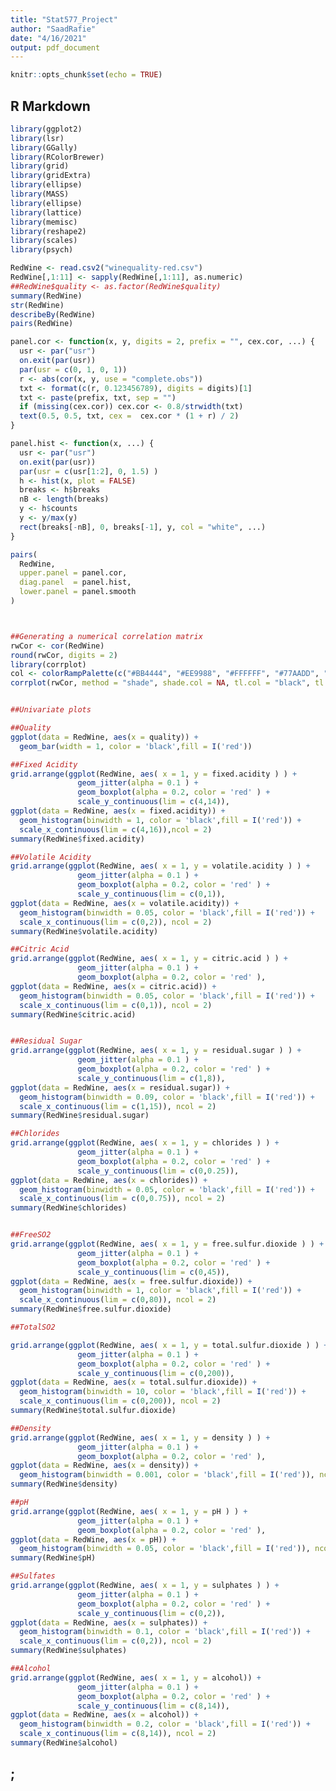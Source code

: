 ```yaml
---
title: "Stat577_Project"
author: "SaadRafie"
date: "4/16/2021"
output: pdf_document
---
```


```r
knitr::opts_chunk$set(echo = TRUE)
```

## R Markdown

```r
library(ggplot2)
library(lsr)
library(GGally)
library(RColorBrewer)
library(grid)
library(gridExtra)
library(ellipse)
library(MASS)
library(ellipse)
library(lattice)
library(memisc)
library(reshape2)
library(scales)
library(psych)

RedWine <- read.csv2("winequality-red.csv")
RedWine[,1:11] <- sapply(RedWine[,1:11], as.numeric)
##RedWine$quality <- as.factor(RedWine$quality)
summary(RedWine)
str(RedWine)
describeBy(RedWine)
pairs(RedWine)

panel.cor <- function(x, y, digits = 2, prefix = "", cex.cor, ...) {
  usr <- par("usr")
  on.exit(par(usr))
  par(usr = c(0, 1, 0, 1))
  r <- abs(cor(x, y, use = "complete.obs"))
  txt <- format(c(r, 0.123456789), digits = digits)[1]
  txt <- paste(prefix, txt, sep = "")
  if (missing(cex.cor)) cex.cor <- 0.8/strwidth(txt)
  text(0.5, 0.5, txt, cex =  cex.cor * (1 + r) / 2)
}

panel.hist <- function(x, ...) {
  usr <- par("usr")
  on.exit(par(usr))
  par(usr = c(usr[1:2], 0, 1.5) )
  h <- hist(x, plot = FALSE)
  breaks <- h$breaks
  nB <- length(breaks)
  y <- h$counts
  y <- y/max(y)
  rect(breaks[-nB], 0, breaks[-1], y, col = "white", ...)
}

pairs(
  RedWine,
  upper.panel = panel.cor,
  diag.panel  = panel.hist,
  lower.panel = panel.smooth
)



##Generating a numerical correlation matrix
rwCor <- cor(RedWine)
round(rwCor, digits = 2)
library(corrplot)
col <- colorRampPalette(c("#BB4444", "#EE9988", "#FFFFFF", "#77AADD", "#4477AA"))
corrplot(rwCor, method = "shade", shade.col = NA, tl.col = "black", tl.srt = 45, col = col(200), addCoef.col = "black", cl.pos = "n", order = "AOE")


##Univariate plots

##Quality
ggplot(data = RedWine, aes(x = quality)) +
  geom_bar(width = 1, color = 'black',fill = I('red'))

##Fixed Acidity
grid.arrange(ggplot(RedWine, aes( x = 1, y = fixed.acidity ) ) + 
               geom_jitter(alpha = 0.1 ) +
               geom_boxplot(alpha = 0.2, color = 'red' ) +
               scale_y_continuous(lim = c(4,14)),
ggplot(data = RedWine, aes(x = fixed.acidity)) +
  geom_histogram(binwidth = 1, color = 'black',fill = I('red')) + 
  scale_x_continuous(lim = c(4,16)),ncol = 2)
summary(RedWine$fixed.acidity)

##Volatile Acidity
grid.arrange(ggplot(RedWine, aes( x = 1, y = volatile.acidity ) ) + 
               geom_jitter(alpha = 0.1 ) +
               geom_boxplot(alpha = 0.2, color = 'red' ) +
               scale_y_continuous(lim = c(0,1)),
ggplot(data = RedWine, aes(x = volatile.acidity)) +
  geom_histogram(binwidth = 0.05, color = 'black',fill = I('red')) +
  scale_x_continuous(lim = c(0,2)), ncol = 2)
summary(RedWine$volatile.acidity)

##Citric Acid
grid.arrange(ggplot(RedWine, aes( x = 1, y = citric.acid ) ) + 
               geom_jitter(alpha = 0.1 ) +
               geom_boxplot(alpha = 0.2, color = 'red' ),
ggplot(data = RedWine, aes(x = citric.acid)) +
  geom_histogram(binwidth = 0.05, color = 'black',fill = I('red')) +
  scale_x_continuous(lim = c(0,1)), ncol = 2)
summary(RedWine$citric.acid)


##Residual Sugar
grid.arrange(ggplot(RedWine, aes( x = 1, y = residual.sugar ) ) + 
               geom_jitter(alpha = 0.1 ) +
               geom_boxplot(alpha = 0.2, color = 'red' ) +
               scale_y_continuous(lim = c(1,8)),
ggplot(data = RedWine, aes(x = residual.sugar)) +
  geom_histogram(binwidth = 0.09, color = 'black',fill = I('red')) +
  scale_x_continuous(lim = c(1,15)), ncol = 2)
summary(RedWine$residual.sugar)

##Chlorides
grid.arrange(ggplot(RedWine, aes( x = 1, y = chlorides ) ) + 
               geom_jitter(alpha = 0.1 ) +
               geom_boxplot(alpha = 0.2, color = 'red' ) +
               scale_y_continuous(lim = c(0,0.25)),
ggplot(data = RedWine, aes(x = chlorides)) +
  geom_histogram(binwidth = 0.05, color = 'black',fill = I('red')) +
  scale_x_continuous(lim = c(0,0.75)), ncol = 2)
summary(RedWine$chlorides)


##FreeSO2
grid.arrange(ggplot(RedWine, aes( x = 1, y = free.sulfur.dioxide ) ) + 
               geom_jitter(alpha = 0.1 ) +
               geom_boxplot(alpha = 0.2, color = 'red' ) +
               scale_y_continuous(lim = c(0,45)),
ggplot(data = RedWine, aes(x = free.sulfur.dioxide)) +
  geom_histogram(binwidth = 1, color = 'black',fill = I('red')) +
  scale_x_continuous(lim = c(0,80)), ncol = 2)
summary(RedWine$free.sulfur.dioxide)

##TotalSO2

grid.arrange(ggplot(RedWine, aes( x = 1, y = total.sulfur.dioxide ) ) + 
               geom_jitter(alpha = 0.1 ) +
               geom_boxplot(alpha = 0.2, color = 'red' ) +
               scale_y_continuous(lim = c(0,200)),
ggplot(data = RedWine, aes(x = total.sulfur.dioxide)) +
  geom_histogram(binwidth = 10, color = 'black',fill = I('red')) +
  scale_x_continuous(lim = c(0,200)), ncol = 2)
summary(RedWine$total.sulfur.dioxide)

##Density
grid.arrange(ggplot(RedWine, aes( x = 1, y = density ) ) + 
               geom_jitter(alpha = 0.1 ) +
               geom_boxplot(alpha = 0.2, color = 'red' ),
ggplot(data = RedWine, aes(x = density)) +
  geom_histogram(binwidth = 0.001, color = 'black',fill = I('red')), ncol =2)
summary(RedWine$density)

##pH
grid.arrange(ggplot(RedWine, aes( x = 1, y = pH ) ) + 
               geom_jitter(alpha = 0.1 ) +
               geom_boxplot(alpha = 0.2, color = 'red' ),
ggplot(data = RedWine, aes(x = pH)) +
  geom_histogram(binwidth = 0.05, color = 'black',fill = I('red')), ncol = 2)
summary(RedWine$pH)

##Sulfates
grid.arrange(ggplot(RedWine, aes( x = 1, y = sulphates ) ) + 
               geom_jitter(alpha = 0.1 ) +
               geom_boxplot(alpha = 0.2, color = 'red' ) +
               scale_y_continuous(lim = c(0,2)),
ggplot(data = RedWine, aes(x = sulphates)) +
  geom_histogram(binwidth = 0.1, color = 'black',fill = I('red')) +
  scale_x_continuous(lim = c(0,2)), ncol = 2)
summary(RedWine$sulphates)

##Alcohol
grid.arrange(ggplot(RedWine, aes( x = 1, y = alcohol)) + 
               geom_jitter(alpha = 0.1 ) +
               geom_boxplot(alpha = 0.2, color = 'red' ) +
               scale_y_continuous(lim = c(8,14)),
ggplot(data = RedWine, aes(x = alcohol)) +
  geom_histogram(binwidth = 0.2, color = 'black',fill = I('red')) +
  scale_x_continuous(lim = c(8,14)), ncol = 2)
summary(RedWine$alcohol)
```

## ;


```r

```

```r

```

```r

```

```r

```

```r

```

```r

```

```r

```

```r

```

```r

```

```r

```